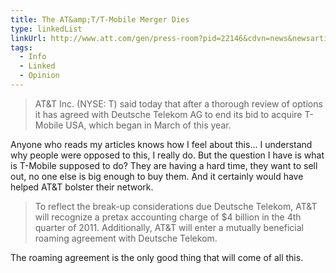 ```yaml
---
title: The AT&amp;T/T-Mobile Merger Dies
type: linkedList
linkUrl: http://www.att.com/gen/press-room?pid=22146&cdvn=news&newsarticleid=33560&mapcode=corporate|wireless-networks-general
tags:
  - Info
  - Linked
  - Opinion
---
```


> AT&T Inc. (NYSE: T) said today that after a thorough review of options it has agreed with Deutsche Telekom AG to end its bid to acquire T-Mobile USA, which began in March of this year.

Anyone who reads my articles knows how I feel about this… I understand why people were opposed to this, I really do. But the question I have is what is T-Mobile supposed to do? They are having a hard time, they want to sell out, no one else is big enough to buy them. And it certainly would have helped AT&T bolster their network.

> To reflect the break-up considerations due Deutsche Telekom, AT&T will recognize a pretax accounting charge of $4 billion in the 4th quarter of 2011. Additionally, AT&T will enter a mutually beneficial roaming agreement with Deutsche Telekom.

The roaming agreement is the only good thing that will come of all this.
